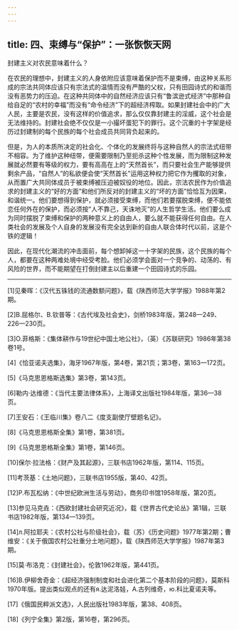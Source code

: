 ```yaml
---
---
---
```

title: 四、束缚与“保护”：一张恢恢天网
---




封建主义对农民意味着什么？

在农民的理想中，封建主义的人身依附应该意味着保护而不是束缚，由这种关系形成的宗法共同体应该只有宗法式的温情而没有严酷的父权，只有田园诗式的和谐而没有恶势力的压迫。在这种共同体中的自然经济应该只有“鲁滨逊式经济”中那种自给自足的“农村的幸福”而没有“命令经济”下的超经济榨取。如果封建社会中的广大人民，主要是农民，没有这样的价值追求，那么仅仅靠封建主的淫威，这个社会是无法维持的。封建社会绝不仅仅是一小撮坏蛋犯下的罪行。这个沉重的十字架是经历过封建制的每个民族的每个社会成员共同背负起来的。

但是，为人的本质所决定的社会化、个体化的发展终将与这种自然人的宗法式纽带不相容。为了维护这种纽带，便需要限制乃至扼杀这种个性发展，而为限制这种发展就必然要有等级的权力，要有高高在上的“天然首长”，而只要社会生产能够提供剩余产品，“自然人”的私欲便会使“天然首长”运用这种权力把它作为攫取的对象，从而置广大共同体成员于被束缚被压迫被奴役的地位。因此，宗法农民作为价值追求的封建主义的“好的方面”和他们所反对的封建主义的“坏的方面”恰恰互为因果，和谐统一。他们要想得到保护，就必须接受束缚，而他们若要摆脱束缚，便不能依恋任何外在的保护，而必须按“人不靠己，天诛地灭”的人生哲学生活。他们要么成为同时摆脱了束缚和保护的两种意义上的自由人，要么就不能获得任何自由。在人类社会的发展及个人自身的发展没有完全达到新的自由人联合体时代以前，这是个铁的逻辑！

因此，在现代化潮流的冲击面前，每个想卸掉这一十字架的民族，这个民族的每个人，都要在这种两难处境中经受考脸。他们必须学会面对一个竞争的、动荡的、有风险的世界，而不能期望在打倒封建主以后重建一个田园诗式的乐园。



* * *



[1]见秦晖：《汉代五铢钱的流通数额问题》，载《陕西师范大学学报》1988年第2期。

[2]B.屈格尔、B.钦普等：《古代埃及社会史》，剑桥1983年版，第248—249、226—230页。

[3]O.菲格斯：《集体耕作与19世纪中国土地公社》，（英）《苏联研究》1986年第38卷1号。

[4]《恰亚诺夫选集》，海牙1967年版，第4卷，第21页；第3卷，第163—172页。

[5]《马克思恩格斯选集》第3卷，第143页。

[6]勒内·达维德：《当代主要法律体系》，上海译文出版社1984年版，第36—38页。

[7]王安石：《王临川集》卷八二《度支副使厅壁题名记》。

[8]《马克思恩格斯全集》第1卷，第381页。

[9]《马克思恩格斯全集》第1卷，第146页。

[10]保尔·拉法格：《财产及其起源》，三联书店1962年版，第114、115页。

[11]考茨基：《土地问题》，三联书店1955版，第40、42页。

[12]P.布瓦松纳：《中世纪欧洲生活与劳动》，商务印书馆1958年版，第20页。

[13]参见马克垚：《西欧封建社会研究近况》，载《世界古代史论丛》第1辑，三联书店1982年版，第134—139页。

[14]л.阿拉耶夫：《农村公社与阶级社会》，载（苏）《历史问题》1977年第2期；曹维安：《关于俄国农村公社重分土地问题》，载《陕西师范大学学报》1987年第3期。

[15]莫·布洛克：《封建社会》，伦敦1962年版，第441页。

[16]B.伊柳舍奇金：《超经济强制制度和社会进化第二个基本阶段的问题》，莫斯科1970年版。提出类似观点的还有я.达泥洛娃，А.古列维奇，ю.科比夏诺夫等。

[17]《俄国民粹派文选》，人民出版社1983年版，第38、408页。

[18]《列宁全集》第2版，第16卷，第296页。